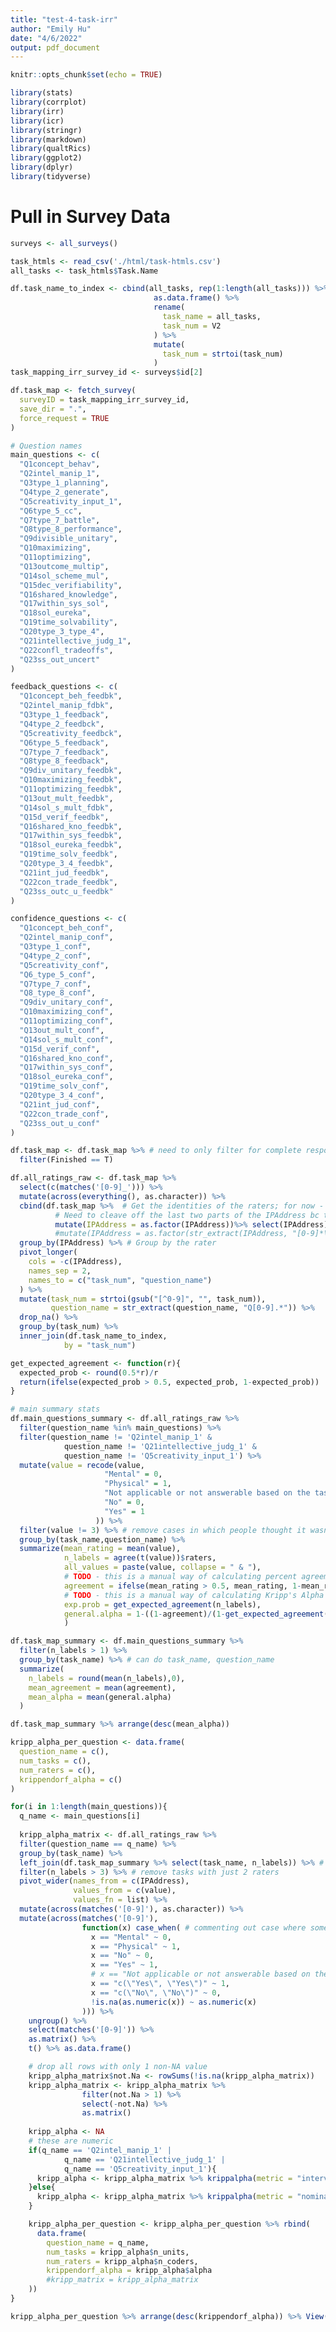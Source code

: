 ```yaml
---
title: "test-4-task-irr"
author: "Emily Hu"
date: "4/6/2022"
output: pdf_document
---
```


```r
knitr::opts_chunk$set(echo = TRUE)

library(stats)
library(corrplot)
library(irr)
library(icr)
library(stringr)
library(markdown)
library(qualtRics)
library(ggplot2)
library(dplyr)
library(tidyverse)
```

# Pull in Survey Data
```r
surveys <- all_surveys()

task_htmls <- read_csv('./html/task-htmls.csv')
all_tasks <- task_htmls$Task.Name

df.task_name_to_index <- cbind(all_tasks, rep(1:length(all_tasks))) %>%
                                as.data.frame() %>%
                                rename(
                                  task_name = all_tasks,
                                  task_num = V2
                                ) %>%
                                mutate(
                                  task_num = strtoi(task_num)
                                )
task_mapping_irr_survey_id <- surveys$id[2]
```
```r
df.task_map <- fetch_survey(
  surveyID = task_mapping_irr_survey_id,
  save_dir = ".",
  force_request = TRUE
)

# Question names
main_questions <- c(
  "Q1concept_behav",
  "Q2intel_manip_1",
  "Q3type_1_planning",
  "Q4type_2_generate",
  "Q5creativity_input_1",
  "Q6type_5_cc",
  "Q7type_7_battle",
  "Q8type_8_performance",
  "Q9divisible_unitary",
  "Q10maximizing",
  "Q11optimizing",
  "Q13outcome_multip",
  "Q14sol_scheme_mul",
  "Q15dec_verifiability",
  "Q16shared_knowledge",
  "Q17within_sys_sol",
  "Q18sol_eureka",
  "Q19time_solvability",
  "Q20type_3_type_4",
  "Q21intellective_judg_1",
  "Q22confl_tradeoffs",
  "Q23ss_out_uncert"
)

feedback_questions <- c(
  "Q1concept_beh_feedbk",
  "Q2intel_manip_fdbk",
  "Q3type_1_feedback",
  "Q4type_2_feedbck",
  "Q5creativity_feedbck",
  "Q6type_5_feedback",
  "Q7type_7_feedback",
  "Q8type_8_feedback",
  "Q9div_unitary_feedbk",
  "Q10maximizing_feedbk",
  "Q11optimizing_feedbk",
  "Q13out_mult_feedbk",
  "Q14sol_s_mult_fdbk",
  "Q15d_verif_feedbk",
  "Q16shared_kno_feedbk",
  "Q17within_sys_feedbk",
  "Q18sol_eureka_feedbk",
  "Q19time_solv_feedbk",
  "Q20type_3_4_feedbk",
  "Q21int_jud_feedbk",
  "Q22con_trade_feedbk",
  "Q23ss_outc_u_feedbk"
)

confidence_questions <- c(
  "Q1concept_beh_conf",
  "Q2intel_manip_conf",
  "Q3type_1_conf",
  "Q4type_2_conf",
  "Q5creativity_conf",
  "Q6_type_5_conf",
  "Q7type_7_conf",
  "Q8_type_8_conf",
  "Q9div_unitary_conf",
  "Q10maximizing_conf",
  "Q11optimizing_conf",
  "Q13out_mult_conf",
  "Q14sol_s_mult_conf",
  "Q15d_verif_conf",
  "Q16shared_kno_conf",
  "Q17within_sys_conf",
  "Q18sol_eureka_conf",
  "Q19time_solv_conf",
  "Q20type_3_4_conf",
  "Q21int_jud_conf",
  "Q22con_trade_conf",
  "Q23ss_out_u_conf"
)

df.task_map <- df.task_map %>% # need to only filter for complete responses
  filter(Finished == T)

df.all_ratings_raw <- df.task_map %>%
  select(c(matches('[0-9]_'))) %>%
  mutate(across(everything(), as.character)) %>%
  cbind(df.task_map %>%  # Get the identities of the raters; for now - use IPAddress, but eventually will use `name`
          # Need to cleave off the last two parts of the IPAddress bc they vary too much by person
          mutate(IPAddress = as.factor(IPAddress))%>% select(IPAddress)) %>%
          #mutate(IPAddress = as.factor(str_extract(IPAddress, "[0-9]*\\.[0-9]*\\."))) %>% select(IPAddress)) %>%
  group_by(IPAddress) %>% # Group by the rater
  pivot_longer(
    cols = -c(IPAddress),
    names_sep = 2,
    names_to = c("task_num", "question_name")
  ) %>%
  mutate(task_num = strtoi(gsub("[^0-9]", "", task_num)),
         question_name = str_extract(question_name, "Q[0-9].*")) %>% 
  drop_na() %>%
  group_by(task_num) %>%
  inner_join(df.task_name_to_index,
            by = "task_num")

get_expected_agreement <- function(r){
  expected_prob <- round(0.5*r)/r
  return(ifelse(expected_prob > 0.5, expected_prob, 1-expected_prob))
}

# main summary stats
df.main_questions_summary <- df.all_ratings_raw %>%
  filter(question_name %in% main_questions) %>%
  filter(question_name != 'Q2intel_manip_1' & 
            question_name != 'Q21intellective_judg_1' &
            question_name != 'Q5creativity_input_1') %>%
  mutate(value = recode(value, 
                     "Mental" = 0,
                     "Physical" = 1,
                     "Not applicable or not answerable based on the task description (Please Elaborate Below.)" = 3,
                     "No" = 0,
                     "Yes" = 1
                   )) %>%
  filter(value != 3) %>% # remove cases in which people thought it wasn't answerable - for now
  group_by(task_name,question_name) %>%
  summarize(mean_rating = mean(value),
            n_labels = agree(t(value))$raters,
            all_values = paste(value, collapse = " & "),
            # TODO - this is a manual way of calculating percent agreement
            agreement = ifelse(mean_rating > 0.5, mean_rating, 1-mean_rating),
            # TODO - this is a manual way of calculating Kripp's Alpha
            exp.prob = get_expected_agreement(n_labels),
            general.alpha = 1-((1-agreement)/(1-get_expected_agreement(n_labels)))
            )

df.task_map_summary <- df.main_questions_summary %>%
  filter(n_labels > 1) %>%
  group_by(task_name) %>% # can do task_name, question_name
  summarize(
    n_labels = round(mean(n_labels),0),
    mean_agreement = mean(agreement),
    mean_alpha = mean(general.alpha)
  )

df.task_map_summary %>% arrange(desc(mean_alpha))
```

```r
kripp_alpha_per_question <- data.frame(
  question_name = c(),
  num_tasks = c(),
  num_raters = c(),
  krippendorf_alpha = c()
)

for(i in 1:length(main_questions)){
  q_name <- main_questions[i]
  
  kripp_alpha_matrix <- df.all_ratings_raw %>%
  filter(question_name == q_name) %>%
  group_by(task_name) %>%
  left_join(df.task_map_summary %>% select(task_name, n_labels)) %>% # get n_labels
  filter(n_labels > 3) %>% # remove tasks with just 2 raters
  pivot_wider(names_from = c(IPAddress),
              values_from = c(value),
              values_fn = list) %>%
  mutate(across(matches('[0-9]'), as.character)) %>%
  mutate(across(matches('[0-9]'),
                function(x) case_when( # commenting out case where someone says "maybe"
                  x == "Mental" ~ 0,
                  x == "Physical" ~ 1,
                  x == "No" ~ 0,
                  x == "Yes" ~ 1,
                  # x == "Not applicable or not answerable based on the task description (Please Elaborate Below.)" ~ 3,
                  x == "c(\"Yes\", \"Yes\")" ~ 1,
                  x == "c(\"No\", \"No\")" ~ 0,
                  !is.na(as.numeric(x)) ~ as.numeric(x)
                ))) %>%
    ungroup() %>%
    select(matches('[0-9]')) %>%
    as.matrix() %>%
    t() %>% as.data.frame()

    # drop all rows with only 1 non-NA value  
    kripp_alpha_matrix$not.Na <- rowSums(!is.na(kripp_alpha_matrix))
    kripp_alpha_matrix <- kripp_alpha_matrix %>%
                filter(not.Na > 1) %>%
                select(-not.Na) %>%
                as.matrix()
  
    kripp_alpha <- NA
    # these are numeric
    if(q_name == 'Q2intel_manip_1' | 
            q_name == 'Q21intellective_judg_1' |
            q_name == 'Q5creativity_input_1'){
      kripp_alpha <- kripp_alpha_matrix %>% krippalpha(metric = "interval")
    }else{
      kripp_alpha <- kripp_alpha_matrix %>% krippalpha(metric = "nominal")
    }

    kripp_alpha_per_question <- kripp_alpha_per_question %>% rbind(
      data.frame(
        question_name = q_name,
        num_tasks = kripp_alpha$n_units,
        num_raters = kripp_alpha$n_coders,
        krippendorf_alpha = kripp_alpha$alpha
        #kripp_matrix = kripp_alpha_matrix
    ))
}

kripp_alpha_per_question %>% arrange(desc(krippendorf_alpha)) %>% View()
```

